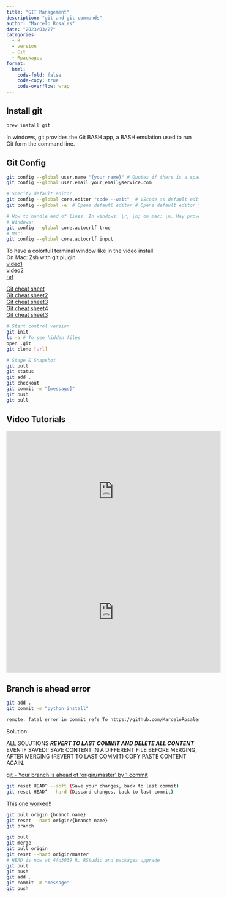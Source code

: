 ```yaml
---
title: "GIT Management"
description: "git and git commands"
author: "Marcelo Rosales"
date: "2023/03/27"
categories:
  - R
  - version
  - Git
  - Rpackages
format: 
  html: 
    code-fold: false
    code-copy: true
    code-overflow: wrap
---
```


## Install git

``` bash
brew install git   
```

In windows, git provides the Git BASH app, a BASH emulation used to run Git form the command line.

## Git Config

``` bash
git config --global user.name "{your name}" # Quotes if there is a space between the names
git config --global user.email your_email@service.com

# Specify default editor
git config --global core.editor "code --wait"  # VScode as default editor
git config --global -e  # Opens defautl editor # Opens default editor to edit all the global settings. 

# How to handle end of lines. In windows: \r, \n; on mac: \n. May provoke conflicts, cofig property "core.autocrlf" (11:41)
# Windows:
git config --global core.autocrlf true
# Mac:
git config --global core.autocrlf input
```

To have a colorfull terminal window like in the video install\
On Mac: Zsh with git plugin\
[video1](https://youtu.be/DcoNNVM_GlQ){target="_blank"}\
[video2](https://youtu.be/235G6X5EAvM){target="_blank"}\
[ref](https://walterteng.com/using-zsh-on-windows){target="_blank"}

[Git cheat sheet](https://education.github.com/git-cheat-sheet-education.pdf){target="_blank"}\
[Git cheat sheet2](https://about.gitlab.com/images/press/git-cheat-sheet.pdf){target="_blank"}\
[Git cheat sheet3](https://github.com/WebDevStudios/CLI-Cheat-Sheet/blob/master/git-commands.md){target="_blank"}\
[Git cheat sheet4](https://gist.github.com/akras14/3d242d80af8388ebca60){target="_blank"}\
[Git cheat sheet3](){target="_blank"}

``` .bash
# Start control version
git init
ls -a # To see hidden files
open .git
git clone [url]

# Stage & Snapshot
git pull
git status
git add .
git checkout
git commit -m "[message]"
git push
git pull
```

## Video Tutorials

<iframe width="560" height="315" src="https://www.youtube.com/embed/8JJ101D3knE" title="Git Tutorial for Beginners: Learn Git in 1 Hour" frameborder="0" allow="accelerometer; autoplay; clipboard-write; encrypted-media; gyroscope; picture-in-picture; web-share" allowfullscreen>

</iframe>

<iframe width="560" height="315" src="https://www.youtube.com/embed/HkdAHXoRtos" title="Git It? How to use Git and Github" frameborder="0" allow="accelerometer; autoplay; clipboard-write; encrypted-media; gyroscope; picture-in-picture; web-share" allowfullscreen>

</iframe>

## Branch is ahead error

``` bash
git add .
git commit -m "python install"
```

``` .bash
remote: fatal error in commit_refs To https://github.com/MarceloRosales/Quarto_website_test01.git ! \[remote rejected\] master -> master (failure) **error: failed to push some refs to 'https://github.com/MarceloRosales/Quarto_website_test01.git'**
```

Solution:

::: callout-important
ALL SOLUTIONS ***REVERT TO LAST COMMIT AND DELETE ALL CONTENT*** EVEN IF SAVED!! SAVE CONTENT IN A DIFFERENT FILE BEFORE MERGING, AFTER MERGING (REVERT TO LAST COMMIT) COPY PASTE CONTENT AGAIN.
:::

[git - Your branch is ahead of 'origin/master' by 1 commit](https://stackoverflow.com/questions/10169328/git-your-branch-is-ahead-of-origin-master-by-1-commit){target="_blank"}

``` bash
git reset HEAD^ --soft (Save your changes, back to last commit)
git reset HEAD^ --hard (Discard changes, back to last commit)
```

[This one worked!!](https://www.nblog09.com/w/2019/01/24/git-ahead/){target="_blank"}

``` .bash
git pull origin {branch name}
git reset --hard origin/{branch name}
git branch
```

``` bash
git pull     
git merge 
git pull origin
git reset --hard origin/master
# HEAD is now at 4fd3039 R, RStudio and packages upgrade
git pull
git push
git add .
git commit -m "message"
git push
```
